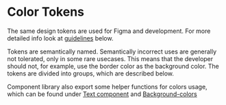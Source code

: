 

<Meta name="Color tokens" title="Documentation/Colors/Color tokens" />

# Color Tokens

The same design tokens are used for Figma and development. For more detailed info look at [guidelines](/docs/documentation-colors-guidelines--colors-guidelines) below.

Tokens are semantically named. Semantically incorrect uses are generally not tolerated, only in some rare
usecases. This means that the developer should not, for example, use the border color as the background
color. The tokens are divided into groups, which are described below.

Component library also export some helper functions for colors usage, which can be found under [Text component](/docs/components-typography-text--docs)
and [Background-colors](/docs/helpers-background-colors--docs)

<br />

<ColorTokens />
